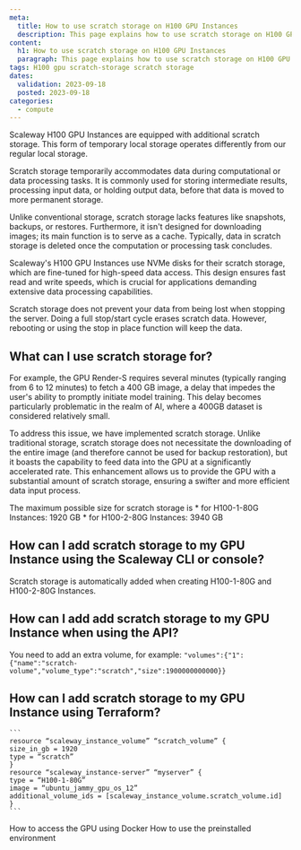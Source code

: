 ```yaml
---
meta:
  title: How to use scratch storage on H100 GPU Instances
  description: This page explains how to use scratch storage on H100 GPU Instances
content:
  h1: How to use scratch storage on H100 GPU Instances
  paragraph: This page explains how to use scratch storage on H100 GPU Instances
tags: H100 gpu scratch-storage scratch storage
dates:
  validation: 2023-09-18
  posted: 2023-09-18
categories:
  - compute
---
```


Scaleway H100 GPU Instances are equipped with additional scratch storage. This form of temporary local storage operates differently from our regular local storage.

Scratch storage temporarily accommodates data during computational or data processing tasks. It is commonly used for storing intermediate results, processing input data, or holding output data, before that data is moved to more permanent storage.

Unlike conventional storage, scratch storage lacks features like snapshots, backups, or restores. Furthermore, it isn't designed for downloading images; its main function is to serve as a cache. Typically, data in scratch storage is deleted once the computation or processing task concludes.

Scaleway's H100 GPU Instances use NVMe disks for their scratch storage, which are fine-tuned for high-speed data access. This design ensures fast read and write speeds, which is crucial for applications demanding extensive data processing capabilities.

<Message type="note">
  Scratch storage does not prevent your data from being lost when stopping the server. Doing a full stop/start cycle erases scratch data. However, rebooting or using the stop in place function will keep the data.
</Message>

## What can I use scratch storage for?

For example, the GPU Render-S requires several minutes (typically ranging from 6 to 12 minutes) to fetch a 400 GB image, a delay that impedes the user's ability to promptly initiate model training. 
This delay becomes particularly problematic in the realm of AI, where a 400GB dataset is considered relatively small.

To address this issue, we have implemented scratch storage. Unlike traditional storage, scratch storage does not necessitate the downloading of the entire image (and therefore cannot be used for backup restoration), but it boasts the capability to feed data into the GPU at a significantly accelerated rate.
This enhancement allows us to provide the GPU with a substantial amount of scratch storage, ensuring a swifter and more efficient data input process.

<Message type="note">
      The maximum possible size for scratch storage is
      * for H100-1-80G Instances: 1920 GB
      * for H100-2-80G Instances: 3940 GB
</Message>

## How can I add scratch storage to my GPU Instance using the Scaleway CLI or console?
Scratch storage is automatically added when creating H100-1-80G and H100-2-80G Instances.

## How can I add add scratch storage to my GPU Instance when using the API?
You need to add an extra volume, for example:
    ```
    "volumes":{"1":{"name":"scratch-volume","volume_type":"scratch","size":1900000000000}}
    ```

## How can I add scratch storage to my GPU Instance using Terraform?
    ```
    resource “scaleway_instance_volume” “scratch_volume” {
    size_in_gb = 1920
    type = “scratch”
    }
    resource “scaleway_instance-server” “myserver” {
    type = “H100-1-80G”
    image = “ubuntu_jammy_gpu_os_12”
    additional_volume_ids = [scaleway_instance_volume.scratch_volume.id]
    }
    ```

<Navigation title="See Also">
  <PreviousButton to="/compute/gpu/how-to/use-gpu-with-docer/">How to access the GPU using Docker</PreviousButton>
  <NextButton to="/compute/gpu/how-to/use-preinstalled-env/">How to use the preinstalled environment</NextButton>
</Navigation>